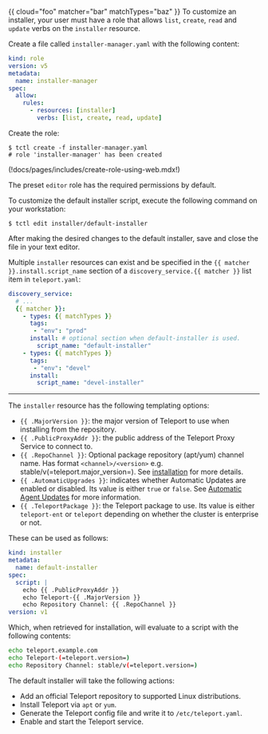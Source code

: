 {{ cloud="foo" matcher="bar" matchTypes="baz" }}
To customize an installer, your user must have a role that allows `list`, `create`, `read` and `update` verbs on the `installer` resource.

Create a file called `installer-manager.yaml` with the following content:
```yaml
kind: role
version: v5
metadata:
  name: installer-manager
spec:
  allow:
    rules:
      - resources: [installer]
        verbs: [list, create, read, update]
```

Create the role:

```code
$ tctl create -f installer-manager.yaml
# role 'installer-manager' has been created
```

(!docs/pages/includes/create-role-using-web.mdx!)

The preset `editor` role has the required permissions by default.

To customize the default installer script, execute the following command on
your workstation:

```code
$ tctl edit installer/default-installer
```

After making the desired changes to the default installer, save and close the
file in your text editor. 

Multiple `installer` resources can exist and be specified in the
`{{ matcher }}.install.script_name` section of a `discovery_service.{{ matcher }}` list item in
`teleport.yaml`:

```yaml
discovery_service:
  # ...
  {{ matcher }}:
    - types: {{ matchTypes }}
      tags:
       - "env": "prod"
      install: # optional section when default-installer is used.
        script_name: "default-installer"
    - types: {{ matchTypes }}
      tags:
       - "env": "devel"
      install:
        script_name: "devel-installer"
```

---

The `installer` resource has the following templating options:

- `{{ .MajorVersion }}`: the major version of Teleport to use when
  installing from the repository.
- `{{ .PublicProxyAddr }}`: the public address of the Teleport Proxy Service to
connect to.
- `{{ .RepoChannel }}`: Optional package repository (apt/yum) channel name.
Has format `<channel>/<version>` e.g. stable/v(=teleport.major_version=). See [installation](../../installation/linux.mdx) for more details.
- `{{ .AutomaticUpgrades }}`: indicates whether Automatic Updates are enabled or disabled.
  Its value is either `true` or `false`. See
  [Automatic Agent Updates](../../upgrading/agent-managed-updates/agent-managed-updates.mdx)
  for more information.
- `{{ .TeleportPackage }}`: the Teleport package to use.
  Its value is either `teleport-ent` or `teleport` depending on whether the
  cluster is enterprise or not.

These can be used as follows:

```yaml
kind: installer
metadata:
  name: default-installer
spec:
  script: |
    echo {{ .PublicProxyAddr }}
    echo Teleport-{{ .MajorVersion }}
    echo Repository Channel: {{ .RepoChannel }}
version: v1
```

Which, when retrieved for installation, will evaluate to a script
with the following contents:

```sh
echo teleport.example.com
echo Teleport-(=teleport.version=)
echo Repository Channel: stable/v(=teleport.version=)
```

The default installer will take the following actions:

- Add an official Teleport repository to supported Linux distributions.
- Install Teleport via `apt` or `yum`.
- Generate the Teleport config file and write it to `/etc/teleport.yaml`.
- Enable and start the Teleport service.
